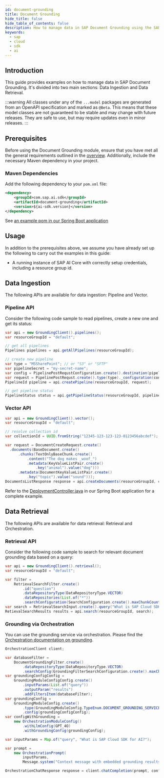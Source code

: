 ```yaml
---
id: document-grounding
title: Document Grounding
hide_title: false
hide_table_of_contents: false
description: How to manage data in SAP Document Grounding using the SAP Cloud SDK for AI for Java.
keywords:
  - sap
  - cloud
  - sdk
  - ai
---
```


## Introduction

This guide provides examples on how to manage data in SAP Document Grounding.
It's divided into two main sections: Data Ingestion and Data Retrieval.

:::warning
All classes under any of the `...model` packages are generated from an OpenAPI specification and marked as `@Beta`.
This means that these model classes are not guaranteed to be stable and may change with future releases.
They are safe to use, but may require updates even in minor releases.
:::

## Prerequisites

Before using the Document Grounding module, ensure that you have met all the general requirements outlined in the [overview](../overview-cloud-sdk-for-ai-java#general-requirements).
Additionally, include the necessary Maven dependency in your project.

### Maven Dependencies

Add the following dependency to your `pom.xml` file:

```xml
<dependency>
    <groupId>com.sap.ai.sdk</groupId>
    <artifactId>document-grounding</artifactId>
    <version>${ai-sdk.version}</version>
</dependency>
```

See [an example pom in our Spring Boot application](https://github.com/SAP/ai-sdk-java/tree/main/sample-code/spring-app/pom.xml)

## Usage

In addition to the prerequisites above, we assume you have already set up the following to carry out the examples in this guide:

- A running instance of SAP AI Core with correctly setup credentials, including a resource group id.

## Data Ingestion

The following APIs are available for data ingestion: Pipeline and Vector.

### Pipeline API

Consider the following code sample to read pipelines, create a new one and get its status:

```java
var api = new GroundingClient().pipelines();
var resourceGroupId = "default";

// get all pipelines
Pipelines pipelines = api.getAllPipelines(resourceGroupId);

// create new pipeline
var type = "MSSharePoint"; // or "S3" or "SFTP"
var pipelineSecret = "my-secret-name";
var config = PipelinePostRequstConfiguration.create().destination(pipelineSecret);
var request = PipelinePostRequst.create().type(type)._configuration(config);
PipelineId pipeline = api.createPipeline(resourceGroupId, request);

// get pipeline status
PipelineStatus status = api.getPipelineStatus(resourceGroupId, pipeline.getPipelineId());
```

### Vector API

```java
var api = new GroundingClient().vector();
var resourceGroupId = "default";

// resolve collection id
var collectionId = UUID.fromString("12345-123-123-123-0123456abcdef");

var request = DocumentCreateRequest.create()
  .documents(BaseDocument.create()
      .chunks(TextOnlyBaseChunk.create()
          .content("The dog makes _woof_")
          .metadata(KeyValueListPair.create()
              .key("animal").value("dog")))
      .metadata(DocumentKeyValueListPair.create()
          .key("topic").value("sound")));
DocumentsListResponse response = api.createDocuments(resourceGroupId, collectionId, request);
```

Refer to the [DeploymentController.java](https://github.com/SAP/ai-sdk-java/tree/main/sample-code/spring-app/src/main/java/com/sap/ai/sdk/app/controllers/DeploymentController.java) in our Spring Boot application for a complete example.

## Data Retrieval

The following APIs are available for data retrieval: Retrieval and Orchestration.

### Retrieval API

Consider the following code sample to search for relevant document grounding data based on a query:

```java
var api = new GroundingClient().retrieval();
var resourceGroupId = "default";

var filter =
    RetrievalSearchFilter.create()
        .id("question")
        .dataRepositoryType(DataRepositoryType.VECTOR)
        .dataRepositories(List.of("*"))
        .searchConfiguration(SearchConfiguration.create().maxChunkCount(10));
var search = RetrievalSearchInput.create().query("What is SAP Cloud SDK for AI?").filters(filter);
RetievalSearchResults results = api.search(resourceGroupId, search);
```

### Grounding via Orchestration

You can use the grounding service via orchestration.
Please find the [Orchestration documentation on grounding](../orchestration/chat-completion#grounding).

```java
OrchestrationClient client;

var databaseFilter =
    DocumentGroundingFilter.create()
        .dataRepositoryType(DataRepositoryType.VECTOR)
        .searchConfig(GroundingFilterSearchConfiguration.create().maxChunkCount(3));
var groundingConfigConfig =
    GroundingModuleConfigConfig.create()
        .inputParams(List.of("query"))
        .outputParam("results")
        .addFiltersItem(databaseFilter);
var groundingConfig =
    GroundingModuleConfig.create()
        .type(GroundingModuleConfig.TypeEnum.DOCUMENT_GROUNDING_SERVICE)
        .config(groundingConfigConfig);
var configWithGrounding =
    new OrchestrationModuleConfig()
        .withLlmConfig(GPT_4O)
        .withGroundingConfig(groundingConfig);

var inputParams = Map.of("query", "What is SAP Cloud SDK for AI?");

var prompt =
    new OrchestrationPrompt(
        inputParams,
        Message.system("Context message with embedded grounding results. {{?results}}"));

OrchestrationChatResponse response = client.chatCompletion(prompt, configWithGrounding);
```
